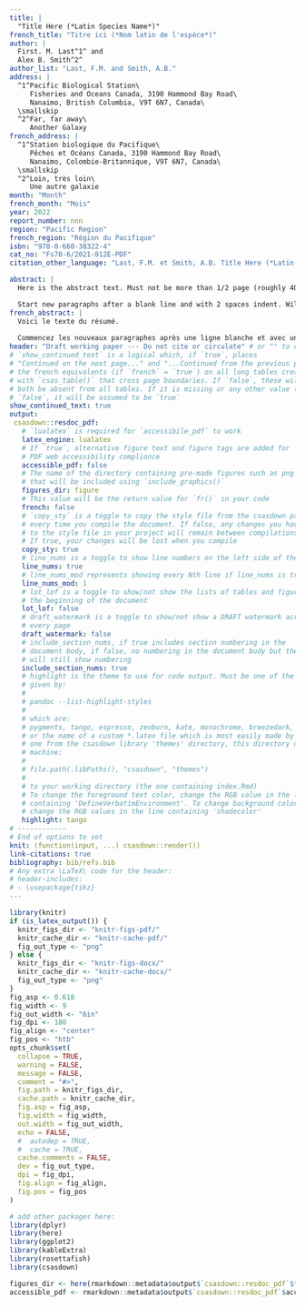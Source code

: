 ```yaml
---
title: |
  "Title Here (*Latin Species Name*)"
french_title: "Titre ici (*Nom latin de l'espèce*)"
author: |
  First. M. Last^1^ and
  Alex B. Smith^2^
author_list: "Last, F.M. and Smith, A.B."
address: |
  ^1^Pacific Biological Station\
     Fisheries and Oceans Canada, 3190 Hammond Bay Road\
     Nanaimo, British Columbia, V9T 6N7, Canada\
  \smallskip
  ^2^Far, far away\
     Another Galaxy
french_address: |
  ^1^Station biologique du Pacifique\
     Pêches et Océans Canada, 3190 Hammond Bay Road\
     Nanaimo, Colombie-Britannique, V9T 6N7, Canada\
  \smallskip
  ^2^Loin, très loin\
     Une autre galaxie
month: "Month"
french_month: "Mois"
year: 2022
report_number: nnn
region: "Pacific Region"
french_region: "Région du Pacifique"
isbn: "978-0-660-38322-4"
cat_no: "Fs70-6/2021-012E-PDF"
citation_other_language: "Last, F.M. et Smith, A.B. Title Here (*Latin Species Name*). DFO Secr. can. des avis sci. du MPO. Doc. de rech 2019/nnn. iv + 13 p."

abstract: |
  Here is the abstract text. Must not be more than 1/2 page (roughly 400 words).

  Start new paragraphs after a blank line and with 2 spaces indent. Will be posted on CSAS website.
french_abstract: |
  Voici le texte du résumé.
  
  Commencez les nouveaux paragraphes après une ligne blanche et avec un retrait de 2 espaces. 
header: "Draft working paper --- Do not cite or circulate" # or "" to omit
# `show_continued_text` is a logical which, if `true`, places
# "Continued on the next page..." and "...Continued from the previous page" or
# the french equivalents (if `french` = `true`) on all long tables created
# with `csas_table()` that cross page boundaries. If `false`, these will
# both be absent from all tables. If it is missing or any other value than
# `false`, it will be assumed to be `true`
show_continued_text: true
output:
 csasdown::resdoc_pdf:
   # `lualatex` is required for `accessibile_pdf` to work
   latex_engine: lualatex
   # If `true`, alternative figure text and figure tags are added for
   # PDF web accessibility compliance
   accessible_pdf: false
   # The name of the directory containing pre-made figures such as png files
   # that will be included using `include_graphics()`
   figures_dir: figure
   # This value will be the return value for `fr()` in your code
   french: false
   # `copy_sty` is a toggle to copy the style file from the csasdown package
   # every time you compile the document. If false, any changes you have made
   # to the style file in your project will remain between compilations.
   # If true, your changes will be lost when you compile
   copy_sty: true
   # line_nums is a toggle to show line numbers on the left side of the page.
   line_nums: true
   # line_nums_mod represents showing every Nth line if line_nums is true
   line_nums_mod: 1
   # lot_lof is a toggle to show/not show the lists of tables and figures at
   # the beginning of the document
   lot_lof: false
   # draft_watermark is a toggle to show/not show a DRAFT watermark across
   # every page
   draft_watermark: false
   # include_section_nums, if true includes section numbering in the
   # document body, if false, no numbering in the document budy but the TOC
   # will still show numbering
   include_section_nums: true
   # highlight is the theme to use for code output. Must be one of the list
   # given by:
   #
   # pandoc --list-highlight-styles
   #
   # which are:
   # pygments, tango, espresso, zenburn, kate, monochrome, breezedark, haddock
   # or the name of a custom *.latex file which is most easily made by copying
   # one from the csasdown library 'themes' directory, this directory on your
   # machine:
   #
   # file.path(.libPaths(), "csasdown", "themes")
   #
   # to your working directory (the one containing index.Rmd)
   # To change the foreground text color, change the RGB value in the line
   # containing 'DefineVerbatimEnvironment'. To change background color,
   # change the RGB values in the line containing 'shadecolor'
   highlight: tango
# ------------
# End of options to set
knit: (function(input, ...) csasdown::render())
link-citations: true
bibliography: bib/refs.bib
# Any extra \LaTeX\ code for the header:
# header-includes:
# - \usepackage{tikz}
---
```


```r
library(knitr)
if (is_latex_output()) {
  knitr_figs_dir <- "knitr-figs-pdf/"
  knitr_cache_dir <- "knitr-cache-pdf/"
  fig_out_type <- "png"
} else {
  knitr_figs_dir <- "knitr-figs-docx/"
  knitr_cache_dir <- "knitr-cache-docx/"
  fig_out_type <- "png"
}
fig_asp <- 0.618
fig_width <- 9
fig_out_width <- "6in"
fig_dpi <- 180
fig_align <- "center"
fig_pos <- "htb"
opts_chunk$set(
  collapse = TRUE,
  warning = FALSE,
  message = FALSE,
  comment = "#>",
  fig.path = knitr_figs_dir,
  cache.path = knitr_cache_dir,
  fig.asp = fig_asp,
  fig.width = fig_width,
  out.width = fig_out_width,
  echo = FALSE,
  #  autodep = TRUE,
  #  cache = TRUE,
  cache.comments = FALSE,
  dev = fig_out_type,
  dpi = fig_dpi,
  fig.align = fig_align,
  fig.pos = fig_pos
)
```

```r
# add other packages here:
library(dplyr)
library(here)
library(ggplot2)
library(kableExtra)
library(rosettafish)
library(csasdown)

figures_dir <- here(rmarkdown::metadata$output$`csasdown::resdoc_pdf`$figures_dir)
accessible_pdf <- rmarkdown::metadata$output$`csasdown::resdoc_pdf`$accessible_pdf
```
